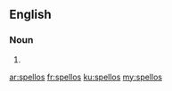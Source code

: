 ==English==

===Noun===
{{head|en|plural}}

# {{plural of|spello|lang=en|nocat=1}}

[[ar:spellos]]
[[fr:spellos]]
[[ku:spellos]]
[[my:spellos]]